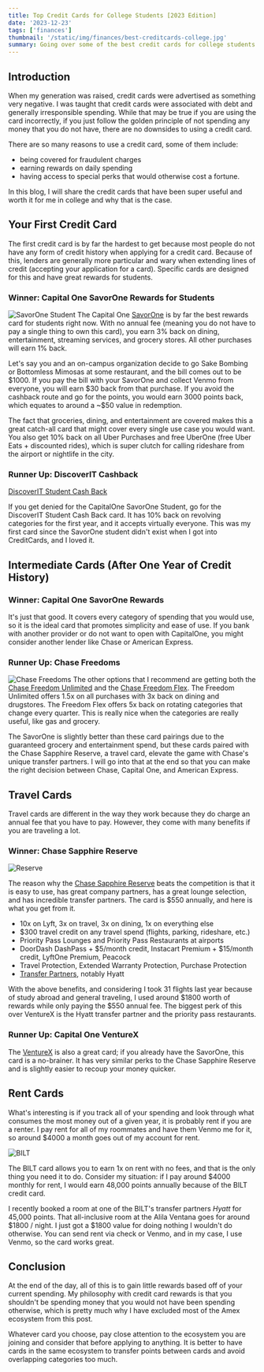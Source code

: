```yaml
---
title: Top Credit Cards for College Students [2023 Edition]
date: '2023-12-23'
tags: ['finances']
thumbnail: '/static/img/finances/best-creditcards-college.jpg'
summary: Going over some of the best credit cards for college students so that you can maximize rewards and travel!
---
```


<TOCInline toc={props.toc} exclude="Table of Contents" asDisclosure toHeading={5} />

## Introduction

When my generation was raised, credit cards were advertised as something very negative. I was taught that credit cards were associated with debt and generally irresponsible spending. While that may be true if you are using the card incorrectly, if you just follow the golden principle of not spending any money that you do not have, there are no downsides to using a credit card.

There are so many reasons to use a credit card, some of them include:

- being covered for fraudulent charges
- earning rewards on daily spending
- having access to special perks that would otherwise cost a fortune.

In this blog, I will share the credit cards that have been super useful and worth it for me in college and why that is the case.

## Your First Credit Card

The first credit card is by far the hardest to get because most people do not have any form of credit history when applying for a credit card. Because of this, lenders are generally more particular and wary when extending lines of credit (accepting your application for a card). Specific cards are designed for this and have great rewards for students.

### Winner: Capital One SavorOne Rewards for Students

![SavorOne Student](https://money.slickdeals.net/wp-content/uploads/2022/10/CapitalOne_SavorOne.jpg)
The Capital One [SavorOne](https://www.capitalone.com/credit-cards/savorone-student/) is by far the best rewards card for students right now. With no annual fee (meaning you do not have to pay a single thing to own this card), you earn 3% back on dining, entertainment, streaming services, and grocery stores. All other purchases will earn 1% back.

Let's say you and an on-campus organization decide to go Sake Bombing or Bottomless Mimosas at some restaurant, and the bill comes out to be \$1000. If you pay the bill with your SavorOne and collect Venmo from everyone, you will earn \$30 back from that purchase. If you avoid the cashback route and go for the points, you would earn 3000 points back, which equates to around a ~$50 value in redemption.

The fact that groceries, dining, and entertainment are covered makes this a great catch-all card that might cover every single use case you would want. You also get 10% back on all Uber Purchases and free UberOne (free Uber Eats + discounted rides), which is super clutch for calling rideshare from the airport or nightlife in the city.

### Runner Up: DiscoverIT Cashback

[DiscoverIT Student Cash Back](https://www.discover.com/credit-cards/student-credit-card/it-card.html)

If you get denied for the CapitalOne SavorOne Student, go for the DiscoverIT Student Cash Back card. It has 10% back on revolving categories for the first year, and it accepts virtually everyone. This was my first card since the SavorOne student didn't exist when I got into CreditCards, and I loved it.

## Intermediate Cards (After One Year of Credit History)

### Winner: Capital One SavorOne Rewards

It's just that good. It covers every category of spending that you would use, so it is the ideal card that promotes simplicity and ease of use. If you bank with another provider or do not want to open with CapitalOne, you might consider another lender like Chase or American Express.

### Runner Up: Chase Freedoms

![Chase Freedoms](https://cnn-prod.mktp-platform.com/cnn-underscored/money/images/uploads/2023/09/13064105/200831013734-underscored-chase-freedom-flex-and-freedom-unlimited.jpg-e1694587648349.webp)
The other options that I recommend are getting both the [Chase Freedom Unlimited](https://www.referyourchasecard.com/18o/9KWK8JUY43) and the [Chase Freedom Flex](https://www.referyourchasecard.com/18o/9KWK8JUY43). The Freedom Unlimited offers 1.5x on all purchases with 3x back on dining and drugstores. The Freedom Flex offers 5x back on rotating categories that change every quarter. This is really nice when the categories are really useful, like gas and grocery.

The SavorOne is slightly better than these card pairings due to the guaranteed grocery and entertainment spend, but these cards paired with the Chase Sapphire Reserve, a travel card, elevate the game with Chase's unique transfer partners. I will go into that at the end so that you can make the right decision between Chase, Capital One, and American Express.

## Travel Cards

Travel cards are different in the way they work because they do charge an annual fee that you have to pay. However, they come with many benefits if you are traveling a lot.

### Winner: Chase Sapphire Reserve

![Reserve](https://cdn.thewirecutter.com/wp-content/uploads/2019/05/20190429_chasesapp-1024.jpg?auto=webp&quality=75&crop=2:1&width=1024)

The reason why the [Chase Sapphire Reserve](https://www.referyourchasecard.com/19k/SA0S6YYNLE) beats the competition is that it is easy to use, has great company partners, has a great lounge selection, and has incredible transfer partners. The card is $550 annually, and here is what you get from it.

- 10x on Lyft, 3x on travel, 3x on dining, 1x on everything else
- \$300 travel credit on any travel spend (flights, parking, rideshare, etc.)
- Priority Pass Lounges and Priority Pass Restaurants at airports
- DoorDash DashPass + \$5/month credit, Instacart Premium + \$15/month credit, LyftOne Premium, Peacock
- Travel Protection, Extended Warranty Protection, Purchase Protection
- [Transfer Partners](https://upgradedpoints.com/credit-cards/chase-ultimate-rewards-transfer-partners/), notably Hyatt

With the above benefits, and considering I took 31 flights last year because of study abroad and general traveling, I used around \$1800 worth of rewards while only paying the $550 annual fee. The biggest perk of this over VentureX is the Hyatt transfer partner and the priority pass restaurants.

### Runner Up: Capital One VentureX

The [VentureX](https://www.capitalone.com/credit-cards/venture-x/) is also a great card; if you already have the SavorOne, this card is a no-brainer. It has very similar perks to the Chase Sapphire Reserve and is slightly easier to recoup your money quicker.

## Rent Cards

What's interesting is if you track all of your spending and look through what consumes the most money out of a given year, it is probably rent if you are a renter. I pay rent for all of my roommates and have them Venmo me for it, so around \$4000 a month goes out of my account for rent.

![BILT](https://ficoforums.myfico.com/t5/image/serverpage/image-id/80950i4828040EFB22BD8F?v=v2)

The BILT card allows you to earn 1x on rent with no fees, and that is the only thing you need it to do. Consider my situation: if I pay around $4000 monthly for rent, I would earn 48,000 points annually because of the BILT credit card.

I recently booked a room at one of the BILT's transfer partners _Hyatt_ for 45,000 points. That all-inclusive room at the Alila Ventana goes for around \$1800 / night. I just got a $1800 value for doing nothing I wouldn't do otherwise. You can send rent via check or Venmo, and in my case, I use Venmo, so the card works great.

## Conclusion

At the end of the day, all of this is to gain little rewards based off of your current spending. My philosophy with credit card rewards is that you shouldn't be spending money that you would not have been spending otherwise, which is pretty much why I have excluded most of the Amex ecosystem from this post.

Whatever card you choose, pay close attention to the ecosystem you are joining and consider that before applying to anything. It is better to have cards in the same ecosystem to transfer points between cards and avoid overlapping categories too much.

